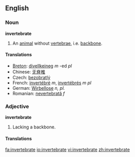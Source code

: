 ==English==

===Noun===
'''invertebrate'''

#An [[animal]] without [[vertebra]]e, i.e. [[backbone]].

====Translations====
*[[Breton]]: [[divellkeineg]] ''m'' -ed ''pl''
*Chinese: [[无脊椎]]
*Czech: [[bezobratlý]] {{m}}
*French: [[invertébré]] ''m'', [[invertébré]]s ''m pl''
*German: [[Wirbellose]] ''n, pl.''
*Romanian: [[nevertebrată]] ''f''

===Adjective===
'''invertebrate'''

#Lacking a backbone.

====Translations====

[[fa:invertebrate]]
[[io:invertebrate]]
[[vi:invertebrate]]
[[zh:invertebrate]]